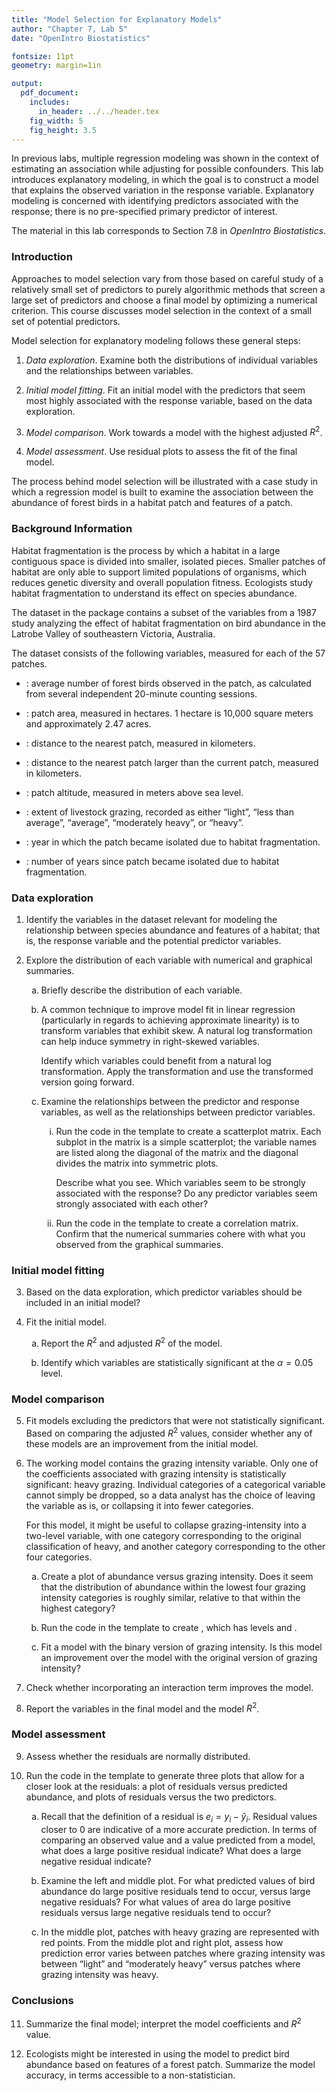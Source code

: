 ```yaml
---
title: "Model Selection for Explanatory Models"
author: "Chapter 7, Lab 5"
date: "OpenIntro Biostatistics"

fontsize: 11pt
geometry: margin=1in

output:
  pdf_document:
    includes:
      in_header: ../../header.tex
    fig_width: 5
    fig_height: 3.5
---
```


\begin{small}
	
	\textbf{Topics}
	\begin{itemize}
	  \item Building explanatory models
	  \item Transforming variables
	  \item Model comparison with adjusted $R^2$
	\end{itemize}
	
\end{small}

In previous labs, multiple regression modeling was shown in the context of estimating an association while adjusting for possible confounders. This lab introduces explanatory modeling, in which the goal is to construct a model that explains the observed variation in the response variable. Explanatory modeling is concerned with identifying predictors associated with the response; there is no pre-specified primary predictor of interest.

The material in this lab corresponds to Section 7.8 in *OpenIntro Biostatistics*.

### Introduction

Approaches to model selection vary from those based on careful study of a relatively small set of predictors to purely algorithmic methods that screen a large set of predictors and choose a final model by optimizing a numerical criterion. This course discusses model selection in the context of a small set of potential predictors.

Model selection for explanatory modeling follows these general steps:

  1. *Data exploration*. Examine both the distributions of individual variables and the relationships between variables.
  
  2. *Initial model fitting*. Fit an initial model with the predictors that seem most highly associated with the response variable, based on the data exploration.
  
  3. *Model comparison*. Work towards a model with the highest adjusted $R^2$. 
  
  4. *Model assessment*. Use residual plots to assess the fit of the final model.
  
The process behind model selection will be illustrated with a case study in which a regression model is built to examine the association between the abundance of forest birds in a habitat patch and features of a patch.

### Background Information

Habitat fragmentation is the process by which a habitat in a large contiguous space is divided into smaller, isolated pieces. Smaller patches of habitat are only able to support limited populations of organisms, which reduces genetic diversity and overall population fitness. Ecologists study habitat fragmentation to understand its effect on species abundance. 

The \texttt{forest.birds} dataset in the \texttt{oibiostat} package contains a subset of the variables from a 1987 study analyzing the effect of habitat fragmentation on bird abundance in the Latrobe Valley of southeastern Victoria, Australia.\footnote{Loyn, R.H. 1987. "Effects of patch area and habitat on bird abundances, species numbers and tree health in fragmented Victorian forests." Printed in Nature Conservation: The Role of Remnants of Native Vegetation. Saunders DA, Arnold GW, Burbridge AA, and Hopkins AJM eds. Surrey Beatty and Sons, Chipping Norton, NSW, 65-77, 1987.}

The dataset consists of the following variables, measured for each of the 57 patches.

  - \texttt{abundance}: average number of forest birds observed in the patch, as calculated from several independent 20-minute counting sessions. 

  - \texttt{patch.area}: patch area, measured in hectares. 1 hectare is 10,000 square meters and approximately 2.47 acres.

  - \texttt{dist.nearest}: distance to the nearest patch, measured in kilometers.

  - \texttt{dist.larger}: distance to the nearest patch larger than the current patch, measured in kilometers.

  - \texttt{altitude}: patch altitude, measured in meters above sea level.

  - \texttt{grazing.intensity}: extent of livestock grazing, recorded as either "light", "less than average", "average", "moderately heavy", or "heavy". 

  - \texttt{year.of.isolation}: year in which the patch became isolated due to habitat fragmentation.

  - \texttt{yrs.isolation}: number of years since patch became isolated due to habitat fragmentation.\footnote{The Loyn study completed data collection in 1983;  $\texttt{yrs.isolation} = 1983 - \texttt{year.of.isolation}$.}

### Data exploration

1. Identify the variables in the dataset relevant for modeling the relationship between species abundance and features of a habitat; that is, the response variable and the potential predictor variables. 

2. Explore the distribution of each variable with numerical and graphical summaries.

    a) Briefly describe the distribution of each variable. 
    
    b) A common technique to improve model fit in linear regression (particularly in regards to achieving approximate linearity) is to transform variables that exhibit skew. A natural log transformation can help induce symmetry in right-skewed variables.
    
        Identify which variables could benefit from a natural log transformation. Apply the transformation and use the transformed version going forward.
        
    c) Examine the relationships between the predictor and response variables, as well as the relationships between predictor variables.
    
        i. Run the code in the template to create a scatterplot matrix. Each subplot in the matrix is a simple scatterplot; the variable names are listed along the diagonal of the matrix and the diagonal divides the matrix into symmetric plots.
        
            Describe what you see. Which variables seem to be strongly associated with the response? Do any predictor variables seem strongly associated with each other?
            
        ii. Run the code in the template to create a correlation matrix. Confirm that the numerical summaries cohere with what you observed from the graphical summaries.


### Initial model fitting

3. Based on the data exploration, which predictor variables should be included in an initial model?

4. Fit the initial model. 

    a) Report the $R^2$ and adjusted $R^2$ of the model.
    
    b) Identify which variables are statistically significant at the $\alpha = 0.05$ level.

### Model comparison

5. Fit models excluding the predictors that were not statistically significant. Based on comparing the adjusted $R^2$ values, consider whether any of these models are an improvement from the initial model.

6. The working model contains the grazing intensity variable. Only one of the coefficients associated with grazing intensity is statistically significant: heavy grazing. Individual categories of a categorical variable cannot simply be dropped, so a data analyst has the choice of leaving the variable as is, or collapsing it into fewer categories.

    For this model, it might be useful to collapse grazing-intensity into a two-level variable, with one category corresponding to the original classification of heavy, and another category corresponding to the other four categories. 
    
    a) Create a plot of abundance versus grazing intensity. Does it seem that the distribution of abundance within the lowest four grazing intensity categories is roughly similar, relative to that within the highest category?
    
    b) Run the code in the template to create \texttt{grazing.binary}, which has levels \texttt{NotHeavy} and \texttt{Heavy}.
    
    c) Fit a model with the binary version of grazing intensity. Is this model an improvement over the model with the original version of grazing intensity?
    
7. Check whether incorporating an interaction term improves the model.

8. Report the variables in the final model and the model $R^2$. 

### Model assessment

9. Assess whether the residuals are normally distributed.

10. Run the code in the template to generate three plots that allow for a closer look at the residuals: a plot of residuals versus predicted abundance, and plots of residuals versus the two predictors.

    a) Recall that the definition of a residual is $e_i = y_i - \hat{y}_i$. Residual values closer to 0 are indicative of a more accurate prediction. In terms of comparing an observed value and a value predicted from a model, what does a large positive residual indicate? What does a large negative residual indicate?
    
    b) Examine the left and middle plot. For what predicted values of bird abundance do large positive residuals tend to occur, versus large negative residuals? For what values of area do large positive residuals versus large negative residuals tend to occur?
    
    c) In the middle plot, patches with heavy grazing are represented with red points. From the middle plot and right plot, assess how prediction error varies between patches where grazing intensity was between "light" and "moderately heavy" versus patches where grazing intensity was heavy.
    
### Conclusions

11. Summarize the final model; interpret the model coefficients and $R^2$ value.

12. Ecologists might be interested in using the model to predict bird abundance based on features of a forest patch. Summarize the model accuracy, in terms accessible to a non-statistician.